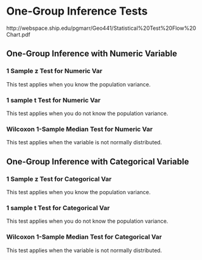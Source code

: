 # One-Group Inference Tests

http://webspace.ship.edu/pgmarr/Geo441/Statistical%20Test%20Flow%20Chart.pdf


## One-Group Inference with Numeric Variable

### 1 Sample z Test for Numeric Var

This test applies when you know the population variance.

### 1 sample t Test for Numeric Var

This test applies when you do not know the population variance.

### Wilcoxon 1-Sample Median Test for Numeric Var

This test applies when the variable is not normally distributed.

## One-Group Inference with Categorical Variable

### 1 Sample z Test for Categorical Var

This test applies when you know the population variance.

### 1 sample t Test for Categorical Var

This test applies when you do not know the population variance.

### Wilcoxon 1-Sample Median Test for Categorical Var

This test applies when the variable is not normally distributed.
